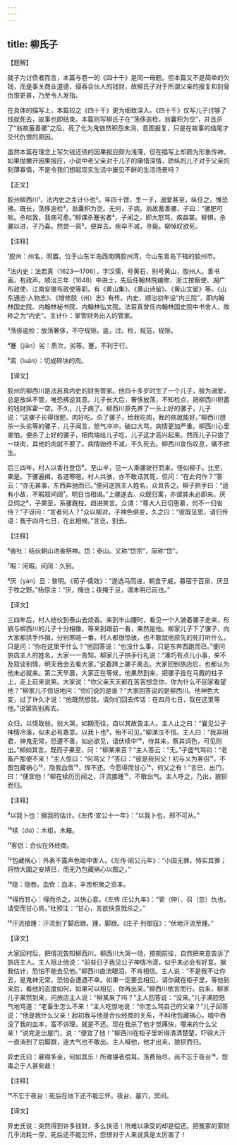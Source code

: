 ```yaml
---
---
---
```

title: 柳氏子
---




【题解】


就子为讨债者而言，本篇与卷一的《四十千》是同一母题。但本篇又不是简单的欠钱，而是事关商业道德，侵吞合伙人的钱财，故柳氏子对于所谓父亲的报复和刻骨仇恨更甚，乃至令人发指。

在具体的描写上，本篇较之《四十千》更为细致深入。《四十千》仅写儿子讨够了钱就死去，故事也即结束。本篇则写柳氏子在“荡侈逾检，翁囊积为空”，并且杀了“翁故蓄善骡”之后，死了化为鬼依然积怨未消，意图报复，只是在故事的结尾才交代仇恨的原因。

虽然本篇在理念上写欠钱还债的因果报应颇为浅薄，但在描写上却颇为形象传神。如果抛撇开因果报应，小说中老父亲对于儿子的痛惜深情，骄纵的儿子对于父亲的刻薄寡情，不是令我们想起现实生活中屡见不鲜的生活场景吗？

【正文】

胶州柳西川¹，法内史之主计仆也²。年四十馀，生一子，溺爱甚至，纵任之，惟恐拂。既长，荡侈逾检³，翁囊积为空。无何，子病。翁故蓄善骡，子曰：“骡肥可啖。杀啖我，我病可愈。”柳谋杀蹇劣者⁴，子闻之，即大怒骂，疾益甚。柳惧，杀骡以进，子乃喜。然尝一脔⁵，便弃去。疾卒不减，寻毙。柳悼叹欲死。





【注释】


¹胶州：州名，明置。位于山东半岛西南隅胶州湾，今山东青岛下辖的胶州市。

²法内史：法若真（1623—1706），字汉儒，号黄石，别号黄山，胶州人。善书画，有政声。顺治三年（1648）中进士，先后任翰林院编修、浙江按察使、湖广布政使、江南安徽布政使等职。有《黄山集》、《黄山诗留》、《黄山文留》等。《山东通志·人物志》、《增修胶（州）志》有传。内史，顺治初年设“内三院”，即内翰林国史院、内翰林秘书院、内翰林弘文院。法若真曾任内翰林国史院中书舍人，故称之为“内史”。主计仆：掌管财务出入的管家。

³荡侈逾检：放荡奢侈，不守规矩。逾，过。检，规范，规矩。

⁴蹇（jiǎn）劣：质次，劣等。蹇，不利于行。

⁵脔（luán）：切成碎块的肉。





【译文】


胶州的柳西川是法若真内史的财务管家。他四十多岁时生了一个儿子，极为溺爱，总是放纵不管，唯恐拂逆其意。儿子长大后，奢侈放荡，不知检点，把柳西川积蓄的钱财挥霍一空。不久，儿子病了。柳西川原先养了一头上好的骡子，儿子说：“这骡子长得很肥，肉好吃。杀了骡子，给我吃肉，我的病就能好。”柳西川想杀一头劣等的骡子，儿子闻言，怒气冲冲，破口大骂，病情更加严重。柳西川心里害怕，便杀了上好的骡子，把肉端给儿子吃，儿子这才高兴起来。然而儿子只尝了一块肉，其他的肉就不要了。病情始终不减，不久死去。柳西川哀伤叹息，痛不欲生。

后三四年，村人以香社登岱⁶。至山半，见一人乘骡驶行而来，怪似柳子。比至，果是。下骡遍揖，各道寒暄。村人共骇，亦不敢诘其死，但问：“在此何作？”答云：“亦无甚事，东西奔驰而已。”便问逆旅主人姓名，众具告之。柳子拱手曰：“适有小故，不暇叙间阔⁷。明日当相谒。”上骡遂去。众既归寓，亦谓其未必即来。厌旦伺之⁸，子果至，系骡厩柱，趋进笑言。众谓：“尊大人日切思慕，何不一归省侍？”子讶问：“言者何人？”众以柳对。子神色俱变，久之曰：“彼既见思，请归传语：我于四月七日，在此相候。”言讫，别去。





【注释】


⁶香社：结伙朝山进香祭神。岱：泰山。又称“岱宗”，简称“岱”。

⁷暇：闲暇。间阔：久别。

⁸厌（yàn）旦：黎明。《荀子·儒效》：“遂选马而进，朝食于戚，暮宿于百泉，厌旦于牧之野。”杨倞注：“厌，掩也；夜掩于旦，谓未明已前也。”





【译文】


三四年后，村人结伙到泰山去烧香。来到半山腰时，看见一个人骑着骡子走来，形貌与柳西川的儿子十分相像。等来到跟前一看，果然是他。柳家儿子下了骡子，向大家都拱手作揖，分别寒暄一番。村人都很惊骇，也不敢就他原先的死打听什么，只是问：“你在这里干什么？”他回答说：“也没什么事，只是东奔西跑而已。”便问旅店主人的姓名，大家一一告知。柳家儿子拱手行礼说：“凑巧有点儿小事，来不及叙谈别情，明天我会去看大家。”说着跨上骡子离去。大家回到旅店后，也都认为他未必就来。第二天早晨，大家正在等候，他果然到来，把骡子拴在马厩的柱子上，走上前来说笑。大家说：“你父亲天天都在苦苦想念你，你为什么不回家看望他？”柳家儿子惊讶地问：“你们说的是谁？”大家回答说的是柳西川。他神色大变，过了许久才说：“他既然想我，请你们回去传话：在四月七日，我在这里等他。”说罢告别离去。

众归，以情致翁。翁大哭，如期而往，自以其故告主人。主人止之曰：“曩见公子神情冷落，似未必有嘉意。以我卜也⁹，殆不可见。”柳涕泣不信。主人曰：“我非阻君，神鬼无常，恐遭不善。如必欲见，请伏椟中¹⁰，待其来，察其词色，可见则出。”柳如其言。既而子果至，问：“柳某来否？”主人答云：“无。”子盛气骂曰：“老畜产那便不来！”主人惊曰：“何骂父？”答曰：“彼是我何父！初与义为客侣¹¹，不图包藏祸心¹²，隐我血赀¹³，悍不还。今愿得而甘心¹⁴，何父之有！”言已，出门，曰：“便宜他！”柳在椟历历闻之，汗流接踵¹⁵，不敢出气。主人呼之，乃出，狼狈而归。





【注释】


⁹以我卜也：据我的估计。《左传·宣公十一年》：“以我卜也，郑不可从。”

¹⁰椟（dú）：木柜，木箱。

¹¹客侣：合伙在外经商。

¹²包藏祸心：外表不露声色暗中害人。《左传·昭公元年》：“小国无罪，恃实其罪；将恃大国之安靖已，而无乃包藏祸心以图之。”

¹³隐：隐吞。血赀：血本，辛苦积聚之资本。

¹⁴得而甘心：得而杀之，以快心意。《左传·庄公九年》：“管（仲）、召（忽）仇也，请受而甘心焉。”杜预注：“甘心，言欲快意戮杀之。”

¹⁵汗流接踵：汗流到了脚后跟。踵，脚跟。《庄子·列御寇》：“伏地汗流至踵。”





【译文】


大家回村后，把情况告知柳西川。柳西川大哭一场，按期前往，自然把来意告诉了旅店主人。主人阻止他说：“前些日子我见公子神情冷漠，似乎未必会有好意。据我估计，恐怕不能去见他。”柳西川直流眼泪，不肯相信。主人说：“不是我不让你去，是鬼神无常，恐怕会遭遇不幸。如果一定要去相见，请你藏在柜子里，等他到来后，看他的态度如何，如果可以相见，你再出来。”柳西川依言而行。后来，柳家儿子果然到来，问旅店主人说：“柳某来了吗？”主人回答说：“没来。”儿子满腔怒气地骂道：“老畜生怎么不来！”主人吃惊地说：“你怎么骂自己的父亲？”儿子回答说：“他是我什么父亲！起初我与他是合伙经商的关系，不料他包藏祸心，暗中吞没了我的血本，蛮不讲理，就是不还。现在我杀了他才觉痛快，哪来的什么父亲！”说完走出屋门，说：“便宜了他！”柳西川在柜子里听得清清楚楚，吓得大汗一直淌到了后脚跟，连大气也不敢出。主人喊他，他才出来，狼狈而归。

异史氏曰：暴得多金，何如其乐！所难堪者偿耳。荡费殆尽，尚不忘于夜台¹⁶，怨毒之于人甚矣哉！





【注释】


¹⁶不忘于夜台：死后在地下还不能忘怀。夜台，墓穴，冥间。





【译文】


异史氏说：突然得到许多钱财，多么快活！所难以承受的却是偿还。把冤家的家财几乎消耗一空，死后还不能忘怀，怨恨对于人来说真是太厉害了！